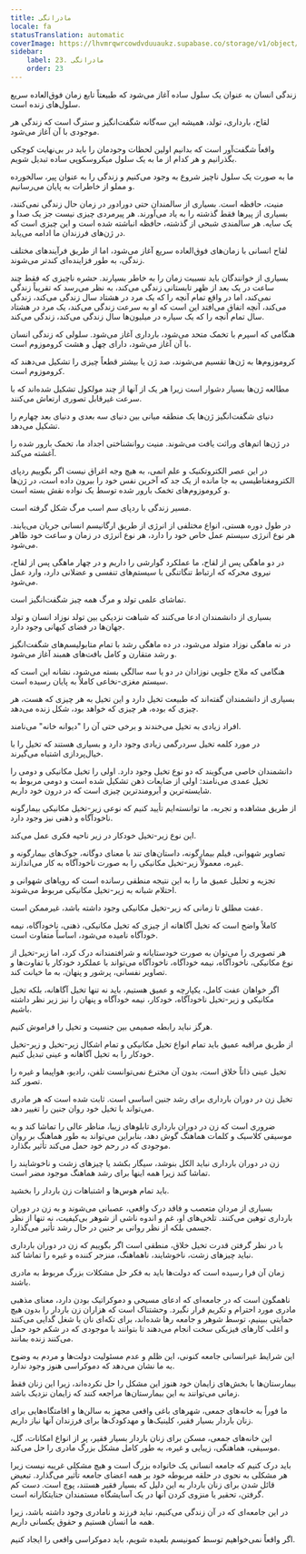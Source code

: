 ```yaml
---
title: مادرانگی
locale: fa
statusTranslation: automatic
coverImage: https://lhvmrqwrcowdvduuaukz.supabase.co/storage/v1/object/public/strapi-uploads/small_cover-educacion-fundamental.webp-2d51a7828a2b1309555be27f7e2a61a0.webp
sidebar:
    label: 23. مادرانگی
    order: 23
---
```

زندگی انسان به عنوان یک سلول ساده آغاز می‌شود که طبیعتاً تابع زمان فوق‌العاده سریع سلول‌های زنده است.

لقاح، بارداری، تولد، همیشه این سه‌گانه شگفت‌انگیز و سترگ است که زندگی هر موجودی با آن آغاز می‌شود.

واقعاً شگفت‌آور است که بدانیم اولین لحظات وجودمان را باید در بی‌نهایت کوچکی بگذرانیم و هر کدام از ما به یک سلول میکروسکوپی ساده تبدیل شویم.

ما به صورت یک سلول ناچیز شروع به وجود می‌کنیم و زندگی را به عنوان پیر، سالخورده و مملو از خاطرات به پایان می‌رسانیم.

منیت، حافظه است. بسیاری از سالمندان حتی دورادور در زمان حال زندگی نمی‌کنند، بسیاری از پیرها فقط گذشته را به یاد می‌آورند. هر پیرمردی چیزی نیست جز یک صدا و یک سایه. هر سالمندی شبحی از گذشته، حافظه انباشته شده است و این چیزی است که در ژن‌های فرزندان ما ادامه می‌یابد.

لقاح انسانی با زمان‌های فوق‌العاده سریع آغاز می‌شود، اما از طریق فرآیندهای مختلف زندگی، به طور فزاینده‌ای کندتر می‌شوند.

بسیاری از خوانندگان باید نسبیت زمان را به خاطر بسپارند. حشره ناچیزی که فقط چند ساعت در یک بعد از ظهر تابستانی زندگی می‌کند، به نظر می‌رسد که تقریباً زندگی نمی‌کند، اما در واقع تمام آنچه را که یک مرد در هشتاد سال زندگی می‌کند، زندگی می‌کند، آنچه اتفاق می‌افتد این است که او به سرعت زندگی می‌کند، یک مرد در هشتاد سال تمام آنچه را که یک سیاره در میلیون‌ها سال زندگی می‌کند، زندگی می‌کند.

هنگامی که اسپرم با تخمک متحد می‌شود، بارداری آغاز می‌شود. سلولی که زندگی انسان با آن آغاز می‌شود، دارای چهل و هشت کروموزوم است.

کروموزوم‌ها به ژن‌ها تقسیم می‌شوند، صد ژن یا بیشتر قطعاً چیزی را تشکیل می‌دهند که کروموزوم است.

مطالعه ژن‌ها بسیار دشوار است زیرا هر یک از آنها از چند مولکول تشکیل شده‌اند که با سرعت غیرقابل تصوری ارتعاش می‌کنند.

دنیای شگفت‌انگیز ژن‌ها یک منطقه میانی بین دنیای سه بعدی و دنیای بعد چهارم را تشکیل می‌دهد.

در ژن‌ها اتم‌های وراثت یافت می‌شوند. منیت روانشناختی اجداد ما، تخمک بارور شده را آغشته می‌کند.

در این عصر الکتروتکنیک و علم اتمی، به هیچ وجه اغراق نیست اگر بگوییم ردپای الکترومغناطیسی به جا مانده از یک جد که آخرین نفس خود را بیرون داده است، در ژن‌ها و کروموزوم‌های تخمک بارور شده توسط یک نواده نقش بسته است.

مسیر زندگی با ردپای سم اسب مرگ شکل گرفته است.

در طول دوره هستی، انواع مختلفی از انرژی از طریق ارگانیسم انسانی جریان می‌یابند. هر نوع انرژی سیستم عمل خاص خود را دارد، هر نوع انرژی در زمان و ساعت خود ظاهر می‌شود.

در دو ماهگی پس از لقاح، ما عملکرد گوارشی را داریم و در چهار ماهگی پس از لقاح، نیروی محرکه که ارتباط تنگاتنگی با سیستم‌های تنفسی و عضلانی دارد، وارد عمل می‌شود.

تماشای علمی تولد و مرگ همه چیز شگفت‌انگیز است.

بسیاری از دانشمندان ادعا می‌کنند که شباهت نزدیکی بین تولد نوزاد انسان و تولد جهان‌ها در فضای کیهانی وجود دارد.

در نه ماهگی نوزاد متولد می‌شود، در ده ماهگی رشد با تمام متابولیسم‌های شگفت‌انگیز و رشد متقارن و کامل بافت‌های همبند آغاز می‌شود.

هنگامی که ملاج جلویی نوزادان در دو یا سه سالگی بسته می‌شود، نشانه این است که سیستم مغزی-نخاعی کاملاً به پایان رسیده است.

بسیاری از دانشمندان گفته‌اند که طبیعت تخیل دارد و این تخیل به هر چیزی که هست، هر چیزی که بوده، هر چیزی که خواهد بود، شکل زنده می‌دهد.

افراد زیادی به تخیل می‌خندند و برخی حتی آن را "دیوانه خانه" می‌نامند.

در مورد کلمه تخیل سردرگمی زیادی وجود دارد و بسیاری هستند که تخیل را با خیال‌پردازی اشتباه می‌گیرند.

دانشمندان خاصی می‌گویند که دو نوع تخیل وجود دارد. اولی را تخیل مکانیکی و دومی را تخیل عمدی می‌نامند: اولی از ضایعات ذهن تشکیل شده است و دومی مربوط به شایسته‌ترین و آبرومندترین چیزی است که در درون خود داریم.

از طریق مشاهده و تجربه، ما توانسته‌ایم تأیید کنیم که نوعی زیر-تخیل مکانیکی بیمارگونه ناخودآگاه و ذهنی نیز وجود دارد.

این نوع زیر-تخیل خودکار در زیر ناحیه فکری عمل می‌کند.

تصاویر شهوانی، فیلم بیمارگونه، داستان‌های تند با معنای دوگانه، جوک‌های بیمارگونه و غیره، معمولاً زیر-تخیل مکانیکی را به صورت ناخودآگاه به کار می‌اندازند.

تجزیه و تحلیل عمیق ما را به این نتیجه منطقی رسانده است که رویاهای شهوانی و احتلام شبانه به زیر-تخیل مکانیکی مربوط می‌شوند.

عفت مطلق تا زمانی که زیر-تخیل مکانیکی وجود داشته باشد، غیرممکن است.

کاملاً واضح است که تخیل آگاهانه از چیزی که تخیل مکانیکی، ذهنی، ناخودآگاه، نیمه خودآگاه نامیده می‌شود، اساساً متفاوت است.

هر تصویری را می‌توان به صورت خودستایانه و شرافتمندانه درک کرد، اما زیر-تخیل از نوع مکانیکی، ناخودآگاه، نیمه خودآگاه، ناخودآگاه می‌تواند با عملکرد خودکار با تفاوت‌ها و تصاویر نفسانی، پرشور و پنهان، به ما خیانت کند.

اگر خواهان عفت کامل، یکپارچه و عمیق هستیم، باید نه تنها تخیل آگاهانه، بلکه تخیل مکانیکی و زیر-تخیل ناخودآگاه، خودکار، نیمه خودآگاه و پنهان را نیز زیر نظر داشته باشیم.

هرگز نباید رابطه صمیمی بین جنسیت و تخیل را فراموش کنیم.

از طریق مراقبه عمیق باید تمام انواع تخیل مکانیکی و تمام اشکال زیر-تخیل و زیر-تخیل خودکار را به تخیل آگاهانه و عینی تبدیل کنیم.

تخیل عینی ذاتاً خلاق است، بدون آن مخترع نمی‌توانست تلفن، رادیو، هواپیما و غیره را تصور کند.

تخیل زن در دوران بارداری برای رشد جنین اساسی است. ثابت شده است که هر مادری می‌تواند با تخیل خود روان جنین را تغییر دهد.

ضروری است که زن در دوران بارداری تابلوهای زیبا، مناظر عالی را تماشا کند و به موسیقی کلاسیک و کلمات هماهنگ گوش دهد، بنابراین می‌تواند به طور هماهنگ بر روان موجودی که در رحم خود حمل می‌کند تأثیر بگذارد.

زن در دوران بارداری نباید الکل بنوشد، سیگار بکشد یا چیزهای زشت و ناخوشایند را تماشا کند زیرا همه اینها برای رشد هماهنگ موجود مضر است.

باید تمام هوس‌ها و اشتباهات زن باردار را بخشید.

بسیاری از مردان متعصب و فاقد درک واقعی، عصبانی می‌شوند و به زن در دوران بارداری توهین می‌کنند. تلخی‌های او، غم و اندوه ناشی از شوهر بی‌کیفیت، نه تنها از نظر جسمی بلکه از نظر روانی بر جنین در حال رشد تأثیر می‌گذارد.

با در نظر گرفتن قدرت تخیل خلاق، منطقی است اگر بگوییم که زن در دوران بارداری نباید چیزهای زشت، ناخوشایند، ناهماهنگ، منزجر کننده و غیره را تماشا کند.

زمان آن فرا رسیده است که دولت‌ها باید به فکر حل مشکلات بزرگ مربوط به مادری باشند.

ناهمگون است که در جامعه‌ای که ادعای مسیحی و دموکراتیک بودن دارد، معنای مذهبی مادری مورد احترام و تکریم قرار نگیرد. وحشتناک است که هزاران زن باردار را بدون هیچ حمایتی ببینیم، توسط شوهر و جامعه رها شده‌اند، برای تکه‌ای نان یا شغل گدایی می‌کنند و اغلب کارهای فیزیکی سخت انجام می‌دهند تا بتوانند با موجودی که در شکم خود حمل می‌کنند زنده بمانند.

این شرایط غیرانسانی جامعه کنونی، این ظلم و عدم مسئولیت دولت‌ها و مردم به وضوح به ما نشان می‌دهد که دموکراسی هنوز وجود ندارد.

بیمارستان‌ها با بخش‌های زایمان خود هنوز این مشکل را حل نکرده‌اند، زیرا این زنان فقط زمانی می‌توانند به این بیمارستان‌ها مراجعه کنند که زایمان نزدیک باشد.

ما فوراً به خانه‌های جمعی، شهرهای باغی واقعی مجهز به سالن‌ها و اقامتگاه‌هایی برای زنان باردار بسیار فقیر، کلینیک‌ها و مهدکودک‌ها برای فرزندان آنها نیاز داریم.

این خانه‌های جمعی، مسکن برای زنان باردار بسیار فقیر، پر از انواع امکانات، گل، موسیقی، هماهنگی، زیبایی و غیره، به طور کامل مشکل بزرگ مادری را حل می‌کند.

باید درک کنیم که جامعه انسانی یک خانواده بزرگ است و هیچ مشکلی غریبه نیست زیرا هر مشکلی به نحوی در حلقه مربوطه خود بر همه اعضای جامعه تأثیر می‌گذارد. تبعیض قائل شدن برای زنان باردار به این دلیل که بسیار فقیر هستند، پوچ است. دست کم گرفتن، تحقیر یا منزوی کردن آنها در یک آسایشگاه مستمندان جنایتکارانه است.

در این جامعه‌ای که در آن زندگی می‌کنیم، نباید فرزند و نامادری وجود داشته باشد، زیرا همه ما انسان هستیم و حقوق یکسانی داریم.

اگر واقعاً نمی‌خواهیم توسط کمونیسم بلعیده شویم، باید دموکراسی واقعی را ایجاد کنیم.


